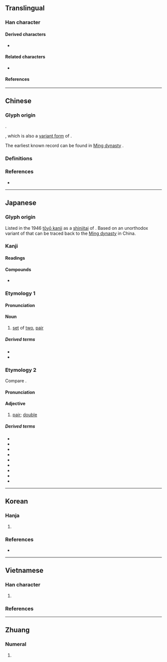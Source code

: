 {{also|雙}}
{{character info/new}}
==Translingual==
{{stroke order}}
{{ja-forms|双|双|[[雙]]}}

===Han character===
{{Han char|rn=29|rad=又|as=02|sn=4|four=77440|canj=EE,XEE|ids=⿰又又}}

====Derived characters====
* {{l|mul|[[𪥫]], [[𫹷]], [[㧐]], [[𨑱]], [[𧉐]], [[叒]], [[𣏪]], [[叕]], [[𫁷]], [[聂]], [[𠓰]], [[𨥖]], [[𨋌]], [[轰]], [[𫡱]], [[𡛒]], [[𭩞]], [[𤘩]], [[𠬺]], [[𫨹]], [[𠭎]], [[𫌵]], [[𫩅]], [[𩐂]], [[𩢂]], [[𩿏]], [[𠮆]], [[𦉳]], [[𡇄]], [[𨳦]], [[𨨭]], [[𭃲]]}}

====Related characters====
* {{l|mul|雙}} {{q|Orthodox [[Traditional Chinese|traditional form]]}}

====References====
{{Han ref|kx=0165.170|dkj=03125|dj=0375.020|hdz=10393.090|uh=53CC}}

----

==Chinese==

===Glyph origin===
{{zh-etym-double|又|}}.

{{Han simp|䨇|f=雔|t=&nbsp;}}, which is also a [[w:Variant Chinese character|variant form]] of {{zh-l|雙*}}.

The earliest known record can be found in [[w:Ming dynasty|Ming dynasty]] {{w2|zh|pref=《|s:俗書刋誤_(四庫全書本)/卷01#嘗|俗書刊誤|suf=》}}.

===Definitions===
{{zh-see|雙|sv}}

===References===
* {{R:twedu|A04463-004}}

{{zh-cat|Duplicated}}

----

==Japanese==
{{ja-kanji forms|双|雙}}

===Glyph origin===
Listed in the 1946 [[w:tōyō kanji|tōyō kanji]] as a [[shinjitai]] of {{ja-l|雙}}. Based on an unorthodox variant of {{zh-l|雙*}} that can be traced back to the [[w:Ming dynasty|Ming dynasty]] in China.

===Kanji===
{{ja-kanji|grade=c|rs=又02|kyu=雙}}

====Readings====
{{ja-readings
|goon=そう<そう
|kanon=そう<さう
|kun=ふた-, ふた-つ, たぐい-, なら-ぶ
|nanori=なみ, ふ, もろ
}}

====Compounds====
* {{ja-r|双%六|すご%ろく|a child's dice game}}

===Etymology 1===
{{ja-kanjitab|ふた|yomi=k}}
{{rfe|ja}}

====Pronunciation====
{{ja-pron|ふた|yomi=k}}

====Noun====
{{ja-noun|ふた|kyu=雙}}

# [[set]] of [[two]], [[pair]]

=====Derived terms=====
* {{ja-r|双%子|ふた%ご|twins, a twin}}
* {{ja-r|双%葉|ふた%ば|bud, sprout}}

===Etymology 2===
{{ja-kanjitab|そう|yomi=o}}
Compare {{cog|ltc|-}} {{ltc-l|雙}}.

====Pronunciation====
{{ja-pron|そう|yomi=o}}

====Adjective====
{{ja-adj|そう|kyu=雙}}

# [[pair]]; [[double]]

=====Derived terms=====
{{der-top3}}
* {{ja-r|双%眼|そう%がん|binocular}}
* {{ja-r|双%肩|そう%けん|shoulders}}
* {{ja-r|双%子%葉 植%物|そう%し%よう しょく%ぶつ|dicotyledon}}
* {{ja-r|双%生|そう%せい|twinning}}
* {{ja-r|双%清|そう%せい|[[painting]]s of [[daffodil]]s and [[ume]] flowers}}
* {{ja-r|双%頭|そう%とう|double-headed}}
* {{ja-r|双%璧|そう%へき|pair of bright jewels}}
* {{ja-r|双%方|そう%ほう|two way, both parties}}
* {{ja-r|一%双|いっ%そう|pair}}
{{der-bottom}}

----

==Korean==

===Hanja===
{{ko-hanja|쌍}}

# {{alt form|ko|雙}}

===References===
* {{R:ko:Inmyeongyonghanjapyo}}

{{categorize|ko|Hanja variant forms|sort=쌍}}

----

==Vietnamese==

===Han character===
{{vi-readings|sort=又02
|hanviet=song-tdcndg;tdcntd;gdhn
|phienthiet=
|nom=song-tdcndg;tdcntd;gdhn, xong-tdcndg;tdcntd, rông-gdhn, rong-gdhn
}}

# {{alt form|vi|雙}}

===References===
<references/>

----

==Zhuang==

===Numeral===
{{za-head|numeral}}

# {{za-sawndip form of|song}}